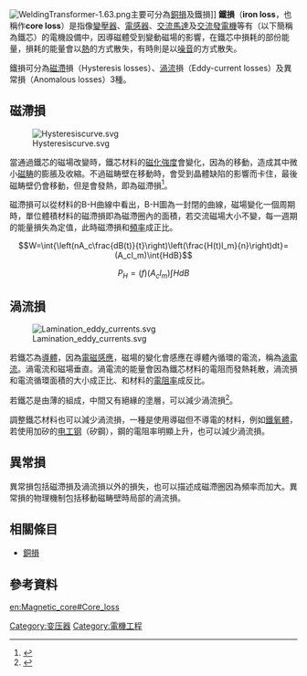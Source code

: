 [[File:WeldingTransformer-1.63.png|thumb]]主要可分為[[銅損|銅損]]及鐵損]]
'''鐵損'''（'''iron loss'''，也稱作'''core loss'''）是指像[[變壓器|變壓器]]、[[電感器|電感器]]、[[交流馬達|交流馬達]]及[[交流發電機|交流發電機]]等有{{link-en|導磁體|Magnetic core}}（以下簡稱為鐵芯）的電機設備中，因導磁體受到變動磁場的影響，在鐵芯中損耗的部份能量，損耗的能量會以[[熱能|熱]]的方式散失，有時則是以[[噪音|噪音]]的方式散失。

鐵損可分為[[磁滯|磁滯]]損（Hysteresis losses）、[[渦電流|渦流]]損（Eddy-current losses）及異常損（Anomalous losses）3種。

==磁滯損==
[[File:Hysteresiscurve.svg|thumb]]

當通過鐵芯的磁場改變時，鐵芯材料的[[磁化強度|磁化強度]]會變化，因為{{link-en|磁畴壁|Domain wall (magnetism)}}的移動，造成其中微小[[磁畴|磁畴]]的膨脹及收縮。不過磁畴壁在移動時，會受到晶體缺陷的影響而卡住，最後磁畴壁仍會移動，但是會發熱，即為磁滯損<ref name="张洪润吕泉2005">{{cite book|author1=张洪润|author2=吕泉|author3=吴建平|title=电子线路及应用|url=http://books.google.com/books?id=IYHswGSJ1ZcC&pg=PA38|year=2005|publisher=清华大学出版社有限公司|isbn=978-7-302-10715-6|pages=38–}}</ref>。

磁滯損可以從材料的B-H曲線中看出，B-H圖為一封閉的曲線，磁場變化一個周期時，單位體積材料的磁滯損即為磁滯圈內的面積，若交流磁場大小不變，每一週期的能量損失為定值，此時磁滯損和[[頻率|頻率]]成正比。

:<math>W=\int{\left(nA_c\frac{dB(t)}{t}\right)\left(\frac{H(t)l_m}{n}\right)dt}=(A_cl_m)\int{HdB}</math>

:<math>P_H=(f)(A_cl_m)\int{HdB}</math>
{{clear}}

==渦流損==
[[File:Lamination_eddy_currents.svg|thumb]]

若鐵芯為[[導體|導體]]，因為[[電磁感應|電磁感應]]，磁場的變化會感應在導體內循環的電流，稱為[[渦電流|渦電流]]。渦電流和磁場垂直。渦電流的能量會因為鐵芯材料的電阻而發熱耗散，渦流損和電流循環面積的大小成正比、和材料的[[電阻率|電阻率]]成反比。

若鐵芯是由薄的{{link-en|疊層|lamination}}組成，中間又有絕緣的塗層，可以減少渦流損<ref>{{cite web|url=http://designer.mech.yzu.edu.tw/articlesystem/article/compressedfile/%282004-12-31%29%20%E8%AA%8D%E8%AD%98%E8%AE%8A%E5%A3%93%E5%99%A8.aspx?ArchID=1116|title=(2004-12-31) 認識變壓器 - Optimal Design Lab, YZU|work=yzu.edu.tw|accessdate=17 February 2015|archive-url=https://web.archive.org/web/20150218021611/http://designer.mech.yzu.edu.tw/articlesystem/article/compressedfile/%282004-12-31%29%20%E8%AA%8D%E8%AD%98%E8%AE%8A%E5%A3%93%E5%99%A8.aspx?ArchID=1116|archive-date=2015-02-18|dead-url=yes}}</ref>。

調整鐵芯材料也可以減少渦流損，一種是使用導磁但不導電的材料，例如[[鐵氧體|鐵氧體]]，若使用加矽的[[电工钢|电工钢]]（矽鋼），鋼的電阻率明顯上升，也可以減少渦流損。

==異常損==
異常損包括磁滯損及渦流損以外的損失，也可以描述成磁滯圈因為頻率而加大。異常損的物理機制包括移動磁畴壁時局部的渦流損。

==相關條目==
*[[銅損|銅損]]

==參考資料==
{{reflist}}

[[Category:变压器|Category:变压器]]
[[Category:電機工程|Category:電機工程]]

[[en:Magnetic_core#Core_loss|en:Magnetic_core#Core_loss]]